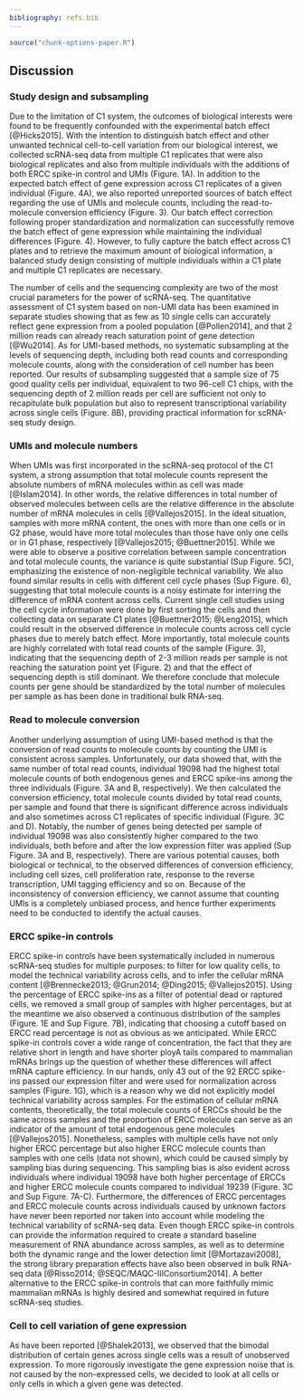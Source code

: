 ```yaml
---
bibliography: refs.bib
---
```


```r
source("chunk-options-paper.R")
```

## Discussion
### Study design and subsampling
Due to the limitation of C1 system, the outcomes of biological interests were found to be frequently confounded with the experimental batch effect [@Hicks2015].
With the intention to distinguish batch effect and other unwanted technical cell-to-cell variation from our biological interest, we collected scRNA-seq data from multiple C1 replicates that were also biological replicates and also from multiple individuals with the additions of both ERCC spike-in control and UMIs (Figure. 1A).
In addition to the expected batch effect of gene expression across C1 replicates of a given individual (Figure. 4A), we also reported unreported sources of batch effect regarding the use of UMIs and molecule counts, including the read-to-molecule conversion efficiency (Figure. 3).
Our batch effect correction following proper standardization and normalization can successfully remove the batch effect of gene expression while maintaining the individual differences (Figure. 4). 
However, to fully capture the batch effect across C1 plates and to retrieve the maximum amount of biological information, a balanced study design consisting of multiple individuals within a C1 plate and multiple C1 replicates are necessary.  

The number of cells and the sequencing complexity are two of the most crucial parameters for the power of scRNA-seq.
The quantitative assessment of C1 system based on non-UMI data has been examined in separate studies showing that as few as 10 single cells can accurately reflect gene expression from a pooled population [@Pollen2014], and that 2 million reads can already reach saturation point of gene detection [@Wu2014]. 
As for UMI-based methods, no systematic subsampling at the levels of sequencing depth, including both read counts and corresponding molecule counts, along with the consideration of cell number has been reported.
Our results of subsampling suggested that a sample size of 75 good quality cells per individual, equivalent to two 96-cell C1 chips, with the sequencing depth of 2 million reads per cell are sufficient not only to recapitulate bulk population but also to represent transcriptional variability across single cells (Figure. 8B), providing practical information for scRNA-seq study design.

### UMIs and molecule numbers 
When UMIs was first incorporated in the scRNA-seq protocol of the C1 system, a strong assumption that total molecule counts represent the absolute numbers of mRNA molecules within as cell was made [@Islam2014].
In other words, the relative differences in total number of observed molecules between cells are the relative difference in the absolute number of mRNA molecules in cells [@Vallejos2015].
In the ideal situation, samples with more mRNA content, the ones with more than one cells or in G2 phase, would have more total molecules than those have only one cells or in G1 phase, respectively [@Vallejos2015; @Buettner2015].
While we were able to observe a positive correlation between sample concentration and total molecule counts, the variance is quite substantial (Sup Figure. 5C), emphasizing the existence of non-negligible technical variability.
We also found similar results in cells with different cell cycle phases (Sup Figure. 6), suggesting that total molecule counts is a noisy estimate for interring the difference of mRNA content across cells.
Current single cell studies using the cell cycle information were done by first sorting the cells and then collecting data on separate C1 plates [@Buettner2015; @Leng2015], which could result in the observed difference in molecule counts across cell cycle phases due to merely batch effect.
More importantly, total molecule counts are highly correlated with total read counts of the sample (Figure. 3), indicating that the sequencing depth of 2-3 million reads per sample is not reaching the saturation point yet (Figure. 2) and that the effect of sequencing depth is still dominant.
We therefore conclude that molecule counts per gene should be standardized by the total number of molecules per sample as has been done in traditional bulk RNA-seq.

### Read to molecule conversion
Another underlying assumption of using UMI-based method is that the conversion of read counts to molecule counts by counting the UMI is consistent across samples.
Unfortunately, our data showed that, with the same number of total read counts, individual 19098 had the highest total molecule counts of both endogenous genes and ERCC spike-ins among the three individuals (Figure. 3A and B, respectively).
We then calculated the conversion efficiency, total molecule counts divided by total read counts, per sample and found that there is significant difference across individuals and also sometimes across C1 replicates of specific individual (Figure. 3C and D).
Notably, the number of genes being detected per sample of individual 19098 was also consistently higher compared to the two individuals, both before and after the low expression filter was applied (Sup Figure. 3A and B, respectively).
There are various potential causes, both biological or technical, to the observed differences of conversion efficiency, including cell sizes, cell proliferation rate, response to the reverse transcription, UMI tagging efficiency and so on.
Because of the inconsistency of conversion efficiency, we cannot assume that counting UMIs is a completely unbiased process, and hence further experiments need to be conducted to identify the actual causes.

### ERCC spike-in controls
ERCC spike-in controls have been systematically included in numerous scRNA-seq studies for multiple purposes: to filter for low quality cells, to model the technical variability across cells, and to infer the cellular mRNA content [@Brennecke2013; @Grun2014; @Ding2015; @Vallejos2015]. 
Using the percentage of ERCC spike-ins as a filter of potential dead or raptured cells, we removed a small group of samples with higher percentages, but at the meantime we also observed a continuous distribution of the samples (Figure. 1E and Sup Figure. 7B), indicating that choosing a cutoff based on ERCC read percentage is not as obvious as we anticipated. 
While ERCC spike-in controls cover a wide range of concentration, the fact that they are relative short in length and have shorter ployA tails compared to mammalian mRNAs brings up the question of whether these differences will affect mRNA capture efficiency.
In our hands, only 43 out of the 92 ERCC spike-ins passed our expression filter and were used for normalization across samples (Figure. 1G), which is a reason why we did not explicitly model technical variability across samples.
For the estimation of cellular mRNA contents, theoretically, the total molecule counts of ERCCs should be the same across samples and the proportion of ERCC molecule can serve as an indicator of the amount of total endogenous gene molecules [@Vallejos2015].
Nonetheless, samples with multiple cells have not only higher ERCC percentage but also higher ERCC molecule counts than samples with one cells (data not shown), which could be caused simply by sampling bias during sequencing.
This sampling bias is also evident across individuals where individual 19098 have both higher percentage of ERCCs and higher ERCC molecule counts compared to individual 19239 (Figure. 3C and Sup Figure. 7A-C).
Furthermore, the differences of ERCC percentages and ERCC molecule counts across individuals caused by unknown factors have never been reported nor taken into account while modeling the technical variability of scRNA-seq data.
Even though ERCC spike-in controls can provide the information required to create a standard baseline measurement of RNA abundance across samples, as well as to determine both the dynamic range and the lower detection limit [@Mortazavi2008], the strong library preparation effects have also been observed in bulk RNA-seq data [@Risso2014; @SEQC/MAQC-IIIConsortium2014].
A better alternative to the ERCC spike-in controls that can more faithfully mimic mammalian mRNAs is highly desired and somewhat required in future scRNA-seq studies.

### Cell to cell variation of gene expression
As have been reported [@Shalek2013], we observed that the bimodal distribution of certain genes across single cells was a result of unobserved expression.
To more rigorously investigate the gene expression noise that is not caused by the non-expressed cells, we decided to look at all cells or only cells in which a given gene was detected.


